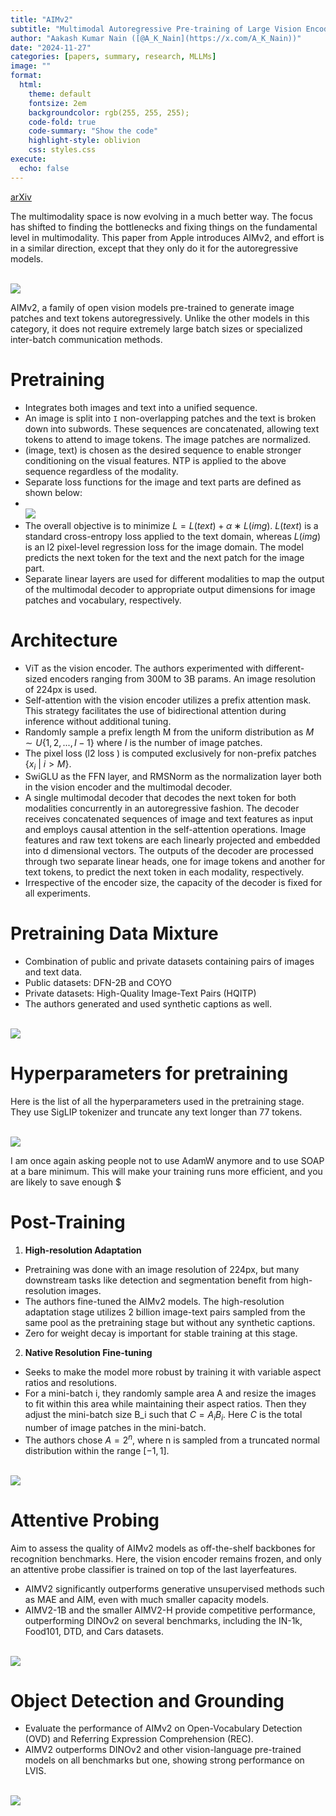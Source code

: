 ```yaml
---
title: "AIMv2"
subtitle: "Multimodal Autoregressive Pre-training of Large Vision Encoders"
author: "Aakash Kumar Nain ([@A_K_Nain](https://x.com/A_K_Nain))"
date: "2024-11-27"
categories: [papers, summary, research, MLLMs]
image: ""
format:
  html:
    theme: default
    fontsize: 2em
    backgroundcolor: rgb(255, 255, 255);
    code-fold: true
    code-summary: "Show the code"
    highlight-style: oblivion
    css: styles.css
execute: 
  echo: false
---
```


[arXiv](https://arxiv.org/abs/2411.14402)<br>

The multimodality space is now evolving in a much better way. The focus has shifted to finding the bottlenecks and fixing things on the fundamental level in multimodality. This paper from Apple introduces AIMv2, and effort is in a similar direction, except that they only do it for the autoregressive models.

<br>
![](../paper_screenshots/aim_v2/1.png)
<br>

AIMv2, a family of open vision models pre-trained to generate image patches and text tokens autoregressively. Unlike the other models in this category, it does not require extremely large batch sizes or specialized inter-batch communication methods.


# Pretraining

* Integrates both images and text into a unified sequence.
* An image is split into `I` non-overlapping patches and the text is broken down into subwords. These sequences are concatenated, allowing text tokens to attend to image tokens. The image patches are normalized.
* (image, text) is chosen as the desired sequence to enable stronger conditioning on the visual features.
NTP is applied to the above sequence regardless of the modality.
* Separate loss functions for the image and text parts are defined as shown below:
*  <br>![](../paper_screenshots/aim_v2/2.png)<br>
* The overall objective is to minimize $L= L(text) + α ∗ L(img)$. $L(text)$ is a standard cross-entropy loss applied to the text domain, whereas $L(img)$ is an l2 pixel-level regression loss for the image domain. The model predicts the next token for the text and the next patch for the image part.
* Separate linear layers are used for different modalities to map the output of the multimodal decoder to appropriate output dimensions for image patches and vocabulary, respectively.


# Architecture

* ViT as the vision encoder. The authors experimented with different-sized encoders ranging from 300M to 3B params. An image resolution of 224px is used.
* Self-attention with the vision encoder utilizes a prefix attention mask. This strategy facilitates the use of bidirectional attention during inference without additional tuning.
* Randomly sample a prefix length M from the uniform distribution as $M ∼ U\{1, 2, . . . , I − 1\}$ where $I$ is the number of image patches.
* The pixel loss (l2 loss ) is computed exclusively for non-prefix patches $\{ x_i \ | \ i > M \}$.
* SwiGLU as the FFN layer, and RMSNorm as the normalization layer both in the vision encoder and the multimodal decoder.
* A single multimodal decoder that decodes the next token for both modalities concurrently in an autoregressive fashion. The decoder receives concatenated sequences of image and text features as input and employs causal attention in the self-attention operations. Image features and raw text tokens are each linearly projected and embedded into d dimensional vectors. The outputs of the decoder are processed through two separate linear heads, one for image tokens and another for text tokens, to predict the next token in each modality, respectively.
* Irrespective of the encoder size, the capacity of the decoder is fixed for all experiments.


# Pretraining Data Mixture

* Combination of public and private datasets containing pairs of images and text data.
* Public datasets: DFN-2B and COYO
* Private datasets: High-Quality Image-Text Pairs (HQITP)
* The authors generated and used synthetic captions as well.

<br>
![](../paper_screenshots/aim_v2/3.png)
<br>

# Hyperparameters for pretraining

Here is the list of all the hyperparameters used in the pretraining stage. They use SigLIP tokenizer and truncate any text longer than 77 tokens. 

<br>
![](../paper_screenshots/aim_v2/4.png)
<br>

I am once again asking people not to use AdamW anymore and to use SOAP at a bare minimum. This will make your training runs more efficient, and you are likely to save enough $


# Post-Training

1. **High-resolution Adaptation**
  - Pretraining was done with an image resolution of 224px, but many downstream tasks like detection and segmentation benefit from high-resolution images. 
  - The authors fine-tuned the AIMv2 models. The high-resolution adaptation stage utilizes 2 billion image-text pairs sampled from the same pool as the pretraining stage but without any synthetic captions. 
  - Zero for weight decay is important for stable training at this stage.

2. **Native Resolution Fine-tuning** 
  - Seeks to make the model more robust by training it with variable aspect ratios and resolutions. 
  - For a mini-batch i, they randomly sample area A and resize the images to fit within this area while maintaining their aspect ratios. Then they adjust the mini-batch size B_i such that $C = A_i B_i$. Here $C$ is the total number of image patches in the mini-batch.
  - The authors chose $A = 2^n$, where n is sampled from a truncated normal distribution within the range $[−1, 1]$.

<br>
![](../paper_screenshots/aim_v2/5.png)
<br>

# Attentive Probing

Aim to assess the quality of AIMv2 models as off-the-shelf backbones for recognition benchmarks. Here, the vision encoder remains frozen, and only an attentive probe classifier is trained on top of the last layerfeatures.

* AIMV2 significantly outperforms generative unsupervised methods such as MAE and AIM, even with much smaller capacity models.
* AIMV2-1B and the smaller AIMV2-H provide competitive performance, outperforming DINOv2 on several benchmarks, including the IN-1k, Food101, DTD, and Cars datasets.

<br>
![](../paper_screenshots/aim_v2/6.png)
<br>

# Object Detection and Grounding

* Evaluate the performance of AIMv2 on Open-Vocabulary Detection (OVD) and Referring Expression Comprehension (REC).
* AIMV2 outperforms DINOv2 and other vision-language pre-trained models on all benchmarks but one, showing strong performance on LVIS.

<br>
![](../paper_screenshots/aim_v2/7.png)
<br>
